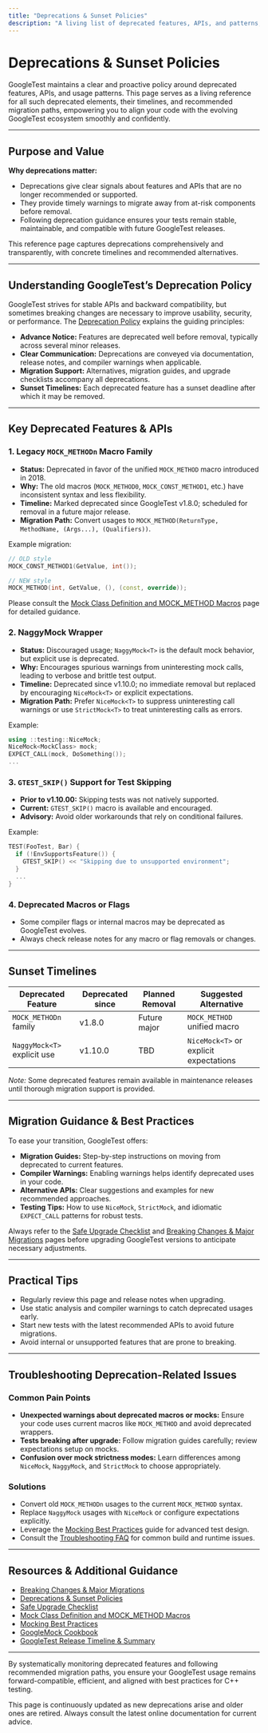 ```yaml
---
title: "Deprecations & Sunset Policies"
description: "A living list of deprecated features, APIs, and patterns, with clear timelines and suggested alternatives. This reference gives users ample warning—helping them phase out at-risk approaches and align with the project’s roadmap."
---
```


# Deprecations & Sunset Policies

GoogleTest maintains a clear and proactive policy around deprecated features, APIs, and usage patterns. This page serves as a living reference for all such deprecated elements, their timelines, and recommended migration paths, empowering you to align your code with the evolving GoogleTest ecosystem smoothly and confidently.

---

## Purpose and Value

**Why deprecations matter:**
- Deprecations give clear signals about features and APIs that are no longer recommended or supported.
- They provide timely warnings to migrate away from at-risk components before removal.
- Following deprecation guidance ensures your tests remain stable, maintainable, and compatible with future GoogleTest releases.

This reference page captures deprecations comprehensively and transparently, with concrete timelines and recommended alternatives.

---

## Understanding GoogleTest’s Deprecation Policy

GoogleTest strives for stable APIs and backward compatibility, but sometimes breaking changes are necessary to improve usability, security, or performance. The [Deprecation Policy](./deprecation-notices) explains the guiding principles:

- **Advance Notice:** Features are deprecated well before removal, typically across several minor releases.
- **Clear Communication:** Deprecations are conveyed via documentation, release notes, and compiler warnings when applicable.
- **Migration Support:** Alternatives, migration guides, and upgrade checklists accompany all deprecations.
- **Sunset Timelines:** Each deprecated feature has a sunset deadline after which it may be removed.

---

## Key Deprecated Features & APIs

### 1. Legacy `MOCK_METHODn` Macro Family

- **Status:** Deprecated in favor of the unified `MOCK_METHOD` macro introduced in 2018.
- **Why:** The old macros (`MOCK_METHOD0`, `MOCK_CONST_METHOD1`, etc.) have inconsistent syntax and less flexibility.
- **Timeline:** Marked deprecated since GoogleTest v1.8.0; scheduled for removal in a future major release.
- **Migration Path:** Convert usages to `MOCK_METHOD(ReturnType, MethodName, (Args...), (Qualifiers))`.

Example migration:

```cpp
// OLD style
MOCK_CONST_METHOD1(GetValue, int());

// NEW style
MOCK_METHOD(int, GetValue, (), (const, override));
```

Please consult the [Mock Class Definition and MOCK_METHOD Macros](../api-reference/mocking-framework/mock-class-definition) page for detailed guidance.

### 2. NaggyMock Wrapper

- **Status:** Discouraged usage; `NaggyMock<T>` is the default mock behavior, but explicit use is deprecated.
- **Why:** Encourages spurious warnings from uninteresting mock calls, leading to verbose and brittle test output.
- **Timeline:** Deprecated since v1.10.0; no immediate removal but replaced by encouraging `NiceMock<T>` or explicit expectations.
- **Migration Path:** Prefer `NiceMock<T>` to suppress uninteresting call warnings or use `StrictMock<T>` to treat uninteresting calls as errors.

Example:

```cpp
using ::testing::NiceMock;
NiceMock<MockClass> mock;
EXPECT_CALL(mock, DoSomething());
...
```

### 3. `GTEST_SKIP()` Support for Test Skipping

- **Prior to v1.10.00:** Skipping tests was not natively supported.
- **Current:** `GTEST_SKIP()` macro is available and encouraged.
- **Advisory:** Avoid older workarounds that rely on conditional failures.

Example:

```cpp
TEST(FooTest, Bar) {
  if (!EnvSupportsFeature()) {
    GTEST_SKIP() << "Skipping due to unsupported environment";
  }
  ...
}
```

### 4. Deprecated Macros or Flags

- Some compiler flags or internal macros may be deprecated as GoogleTest evolves.
- Always check release notes for any macro or flag removals or changes.

---

## Sunset Timelines

| Deprecated Feature         | Deprecated since | Planned Removal | Suggested Alternative                         |
|----------------------------|------------------|-----------------|----------------------------------------------|
| `MOCK_METHODn` family       | v1.8.0           | Future major    | `MOCK_METHOD` unified macro                   |
| `NaggyMock<T>` explicit use| v1.10.0          | TBD             | `NiceMock<T>` or explicit expectations       |

*Note:* Some deprecated features remain available in maintenance releases until thorough migration support is provided.

---

## Migration Guidance & Best Practices

To ease your transition, GoogleTest offers:

- **Migration Guides:** Step-by-step instructions on moving from deprecated to current features.
- **Compiler Warnings:** Enabling warnings helps identify deprecated uses in your code.
- **Alternative APIs:** Clear suggestions and examples for new recommended approaches.
- **Testing Tips:** How to use `NiceMock`, `StrictMock`, and idiomatic `EXPECT_CALL` patterns for robust tests.

Always refer to the [Safe Upgrade Checklist](./upgrade-checklist) and [Breaking Changes & Major Migrations](./breaking-changes) pages before upgrading GoogleTest versions to anticipate necessary adjustments.

---

## Practical Tips

- Regularly review this page and release notes when upgrading.
- Use static analysis and compiler warnings to catch deprecated usages early.
- Start new tests with the latest recommended APIs to avoid future migrations.
- Avoid internal or unsupported features that are prone to breaking.

---

## Troubleshooting Deprecation-Related Issues

### Common Pain Points

- **Unexpected warnings about deprecated macros or mocks:** Ensure your code uses current macros like `MOCK_METHOD` and avoid deprecated wrappers.
- **Tests breaking after upgrade:** Follow migration guides carefully; review expectations setup on mocks.
- **Confusion over mock strictness modes:** Learn differences among `NiceMock`, `NaggyMock`, and `StrictMock` to choose appropriately.

### Solutions

- Convert old `MOCK_METHODn` usages to the current `MOCK_METHOD` syntax.
- Replace `NaggyMock` usages with `NiceMock` or configure expectations explicitly.
- Leverage the [Mocking Best Practices](../guides/real-world-workflows/mocking-best-practices) guide for advanced test design.
- Consult the [Troubleshooting FAQ](../faq/troubleshooting-usage/common-errors) for common build and runtime issues.

---

## Resources & Additional Guidance

- [Breaking Changes & Major Migrations](/changelog/migration-upgrade-guides/breaking-changes)
- [Deprecations & Sunset Policies](/changelog/migration-upgrade-guides/deprecation-notices)
- [Safe Upgrade Checklist](/changelog/migration-upgrade-guides/upgrade-checklist)
- [Mock Class Definition and MOCK_METHOD Macros](../api-reference/mocking-framework/mock-class-definition)
- [Mocking Best Practices](../guides/real-world-workflows/mocking-best-practices)
- [GoogleMock Cookbook](https://google.github.io/googletest/gmock_cook_book.html)
- [GoogleTest Release Timeline & Summary](/changelog/release-history/version-overview)

---

By systematically monitoring deprecated features and following recommended migration paths, you ensure your GoogleTest usage remains forward-compatible, efficient, and aligned with best practices for C++ testing.

<Note>
This page is continuously updated as new deprecations arise and older ones are retired. Always consult the latest online documentation for current advice.
</Note>